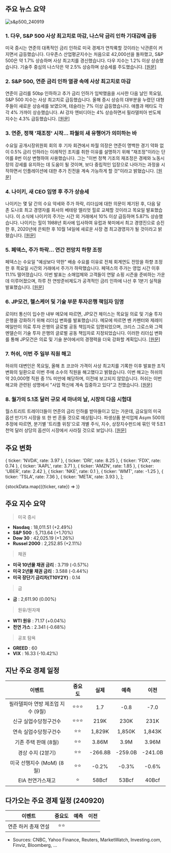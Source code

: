 ## 주요 뉴스 요약

![s&p500_240919](/map/240919.png)

### 1. **다우, S&P 500 사상 최고치로 마감, 나스닥 금리 인하 기대감에 급등**

미국 증시는 연준의 대폭적인 금리 인하로 미국 경제가 연착륙할 것이라는 낙관론이 커지면서 급등했습니다. 다우존스 산업평균지수는 처음으로 42,000선을 돌파했고, S&P 500은 약 1.7% 상승하며 사상 최고치를 경신했습니다. 다우 지수는 1.2% 이상 상승했습니다. 기술주 중심의 나스닥은 약 2.5% 상승하며 상승세를 주도했습니다. [[원문]](https://finance.yahoo.com/news/live/stock-market-today-dow-sp-500-close-at-record-highs-nasdaq-surges-amid-rate-cut-euphoria-200045001.html)

### 2. **S&P 500, 연준 금리 인하 열광 속에 사상 최고치로 마감**

연준이 금리를 50bp 인하하고 추가 금리 인하가 임박했음을 시사한 다음 날인 목요일, S&P 500 지수는 사상 최고치로 급등했습니다. 올해 증시 상승의 대부분을 누렸던 대형주들이 새로운 상승세를 보였으며, 테슬라는 7% 이상 급등했습니다. 애플과 메타도 각각 4% 가까이 상승했습니다. AI 강자 엔비디아는 4% 상승하면서 필라델피아 반도체 지수는 4.3% 급등했습니다. [[원문]](https://www.reuters.com/markets/us/fed-rate-cut-boosts-futures-growth-stocks-lead-gains-2024-09-19/)

### 3. **연준, 정책 '재조정' 시작... 파월의 새 유행어가 의미하는 바**

수요일 공개시장위원회 회의 후 기자 회견에서 파월 의장은 연준이 명백한 경기 약화 없이 0.5% 금리 인하라는 이례적인 조치를 취한 이유를 설명하기 위해 "재조정"이라는 단어를 8번 이상 변형하여 사용했습니다. 그는 "이번 정책 기조의 재조정은 경제와 노동시장의 강세를 유지하는 데 도움이 될 것이며, 보다 중립적인 입장으로 나아가는 과정을 시작하면서 인플레이션에 대한 추가 진전을 계속 가능하게 할 것"이라고 밝혔습니다. [[원문]](https://www.cnbc.com/2024/09/19/the-fed-has-set-out-on-a-recalibration-of-policy-heres-what-powells-new-buzzword-means.html)

### 4. **나이키, 새 CEO 임명 후 주가 상승세**

나이키는 몇 달 간의 수요 약세와 주가 하락, 리더십에 대한 의문이 제기된 후, 다음 달 존 도나호 최고 경영자를 회사의 베테랑 엘리엇 힐로 교체할 것이라고 목요일 발표했습니다. 이 소식에 나이키의 주가는 시간 외 거래에서 10% 이상 급등하며 5.87% 상승했습니다. 나이키는 힐이 1988년 회사에 입사하여 유럽과 북미에서 최고 경영진으로 승진한 후, 2020년에 은퇴한 후 10월 14일에 새로운 사장 겸 최고경영자가 될 것이라고 밝혔습니다. [[원문]](https://www.marketwatch.com/story/nike-taps-company-veteran-as-new-ceo-and-shares-rally-237f8c2f?mod=home-page)

### 5. **페덱스, 주가 하락... 연간 전망치 하향 조정**

페덱스는 수요일 "예상보다 약한" 배송 수요를 이유로 전체 회계연도 전망을 하향 조정한 후 목요일 시간외 거래에서 주가가 하락했습니다. 페덱스의 주가는 영업 시간 이후 11.1% 떨어졌습니다. 이번 발표는 소매업체와 고객들이 연말 쇼핑 시즌을 준비하는 가운데 이루어졌으며, 하루 전 연방준비제도가 공격적인 금리 인하에 나선 후 1분기 실적을 발표했습니다. [[원문]](https://www.marketwatch.com/story/fedex-stock-falls-as-company-narrows-its-full-year-forecast-e340bdf4?mod=home-page)

### 6. **JP모건, 헬스케어 및 기술 부문 투자은행 책임자 임명**

로이터 통신이 입수한 내부 메모에 따르면, JP모건 체이스는 목요일 의료 및 기술 투자 은행을 강화하기 위해 리더십 변화를 발표했습니다. 메모에 따르면 벤 카펜터와 제레미 메일만이 의료 투자 은행의 글로벌 공동 책임자로 임명되었으며, 크리스 그로스와 그렉 멘델슨이 기술 투자 은행의 글로벌 공동 책임자로 지정되었습니다. 이러한 리더십 변화를 통해 JP모건은 의료 및 기술 분야에서의 경쟁력을 더욱 강화할 계획입니다. [[원문]](https://finance.yahoo.com/news/jpmorgan-names-heads-healthcare-tech-215314061.html)

### 7. **허쉬, 이번 주 일부 직원 해고**

허쉬의 대변인은 목요일, 올해 초 코코아 가격이 사상 최고치를 기록한 이후 발표한 조직 변화의 일환으로 이번 주에 소수의 직원을 해고했다고 밝혔습니다. 이번 해고는 허쉬의 약 20,000명 직원 중 1% 미만에 해당하며, 이전에 보고되지 않았습니다. 허쉬는 이번 해고와 관련된 성명에서 "사업 혁신에 계속 집중하고 있다"고 전했습니다. [[원문]](https://finance.yahoo.com/news/hershey-co-lays-off-workers-215748318.html)

### 8. **월가의 5.1조 달러 규모 세 마녀의 날, 시장의 다음 시험대**

월스트리트 트레이더들이 연준의 금리 인하를 받아들이고 있는 가운데, 금요일의 미국 옵션 만기가 시장을 또 한 번 흔들 것으로 예상됩니다. 파생상품 분석업체 Asym 500의 추정에 따르면, 분기별 '트리플 위칭'으로 개별 주식, 지수, 상장지수펀드에 묶인 약 5조1천억 달러 상당의 옵션이 시장에서 사라질 것으로 보입니다. [[원문]](https://www.bloomberg.com/news/articles/2024-09-19/wall-street-s-5-1-trillion-triple-witching-is-next-market-test?srnd=phx-markets&embedded-checkout=true)

## 주요 변화

  { ticker: 'NVDA', rate: 3.97 },
  { ticker: 'DRI', rate: 8.25 },
  { ticker: 'FDX', rate: 0.74 },
  { ticker: 'AAPL', rate: 3.71 },
  { ticker: 'AMZN', rate: 1.85 },
  { ticker: 'UBER', rate: 2.42 },
  { ticker: 'NKE', rate: 0.1 },
  { ticker: 'WMT', rate: -1.25 },
  { ticker: 'TSLA', rate: 7.36 },
  { ticker: 'META', rate: 3.93 },
];

{stockData.map(({ticker, rate}) => <StockCardMini key={ticker} ticker={ticker} rate={rate}></StockCardMini>)}

## 주요 지수 요약

> 미국 증시

- **Nasdaq** : 18,011.51 (+2.49%)
- **S&P 500** : 5,713.64 (+1.70%)
- **Dow 30** : 42,025.19 (+1.26%)
- **Russel 2000** : 2,252.85 (+2.11%)

> 채권

- **미국 10년물 채권 금리** : 3.719 (-0.57%)
- **미국 2년물 채권 금리** : 3.588 (-0.44%)
- **미국 장단기 금리차(T10Y2Y)** : 0.14

> 금

- **금** : 2,611.90 (0.00%)

> 원유/원자재

- **WTI 원유** : 71.17 (+0.04%)
- **천연 가스** : 2.341 (-0.68%)

> 공포 탐욕

- **GREED** : 60
- **VIX** : 16.33 (-10.42%)

## 지난 주요 경제 일정

|              이벤트               | 중요도 |  실제   |  예측   |  이전   |
| :-------------------------------: | :----: | :-----: | :-----: | :-----: |
| 필라델피아 연방 제조업 지수 (9월) | ⭐⭐⭐ |   1.7   |  -0.8   |  -7.0   |
|       신규 실업수당청구건수       | ⭐⭐⭐ |  219K   |  230K   |  231K   |
|       연속 실업수당청구건수       |  ⭐⭐  | 1,829K  | 1,850K  | 1,843K  |
|       기존 주택 판매 (8월)        |  ⭐⭐  |  3.86M  |  3.9M   |  3.96M  |
|         경상 수지 (2분기)         |  ⭐⭐  | -266.8B | -259.0B | -241.0B |
|     미국 선행지수 (MoM) (8월)     |  ⭐⭐  |  -0.2%  |  -0.3%  |  -0.6%  |
|         EIA 천연가스재고          |   ⭐   |  58Bcf  |  53Bcf  |  40Bcf  |

## 다가오는 주요 경제 일정 (240920)

|       이벤트        | 중요도 | 예측 | 이전 |
| :-----------------: | :----: | :--: | :--: |
| 연준 하커 총재 연설 |  ⭐⭐  |      |      |

- Sources: CNBC, Yahoo Finance, Reuters, MarketWatch, Investing.com, Finviz, Bloomberg, ...
